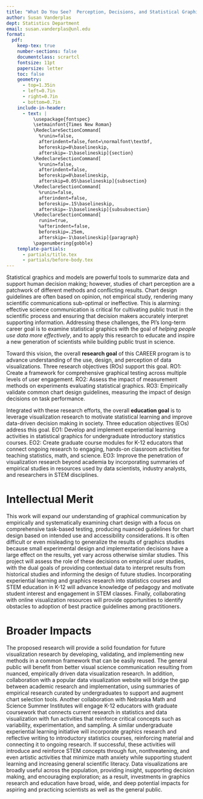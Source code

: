 ```yaml
---
title: "What Do You See?  Perception, Decisions, and Statistical Graphics"
author: Susan Vanderplas
dept: Statistics Department
email: susan.vanderplas@unl.edu
format: 
  pdf:
    keep-tex: true
    number-sections: false
    documentclass: scrartcl
    fontsize: 11pt
    papersize: letter
    toc: false
    geometry:
      - top=1.35in
      - left=0.7in
      - right=0.7in
      - bottom=0.7in
    include-in-header:
      - text: |
          \usepackage{fontspec}
          \setmainfont{Times New Roman}
          \RedeclareSectionCommand[
            %runin=false,
            afterindent=false,font=\normalfont\textbf,
            beforeskip=0\baselineskip,
            afterskip=-1\baselineskip]{section}
          \RedeclareSectionCommand[
            %runin=false,
            afterindent=false,
            beforeskip=0\baselineskip,
            afterskip=0.05\baselineskip]{subsection}
          \RedeclareSectionCommand[
            %runin=false,
            afterindent=false,
            beforeskip=.15\baselineskip,
            afterskip=-1\baselineskip]{subsubsection}
          \RedeclareSectionCommand[
            runin=true,
            %afterindent=false,
            beforeskip=.25em,
            afterskip=-1\baselineskip]{paragraph}
          \pagenumbering{gobble}
    template-partials:
      - partials/title.tex
      - partials/before-body.tex
---
```


<!-- What is the need or opportunity your work will address? What current approaches/methods are used, and how are these current approaches limited/insufficient?  -->
<!-- In the context of the need for your work described above, what is your long-term career goal in terms of both research and education?  -->

Statistical graphics and models are powerful tools to summarize data and support human decision making; however, studies of chart perception are a patchwork of different methods and conflicting results.
Chart design guidelines are often based on opinion, not empirical study, rendering many scientific communications sub-optimal or ineffective.
This is alarming: effective science communication is critical for cultivating public trust in the scientific process and ensuring that decision makers accurately interpret supporting information. 
Addressing these challenges, the PI's long-term career goal is to examine statistical graphics with the goal of *helping people use data more effectively*, and to apply this research to educate and inspire a new generation of scientists while building public trust in science. 

<!-- Toward that long-term goal, what is the overall research goal of the five-year CAREER program? What are the research objectives that will be completed in pursuit of this goal?  -->

Toward this vision, the overall **research goal** of this CAREER program is to advance understanding of the use, design, and perception of data visualizations. Three research objectives (ROs) support this goal.
RO1: Create a framework for comprehensive graphical testing across multiple levels of user engagement.
RO2: Assess the impact of measurement methods on experiments evaluating statistical graphics.
RO3: Empirically validate common chart design guidelines, measuring the impact of design decisions on task performance.

<!-- What is the overall education goal of the five-year CAREER program? What are the education objectives that will be completed in pursuit of this goal?  -->
Integrated with these research efforts, the overall **education goal** is to leverage visualization research to motivate statistical learning and improve data-driven decision making in society. Three education objectives (EOs) address this goal.
EO1: Develop and implement experiential learning activities in statistical graphics for undergraduate introductory statistics courses.
EO2: Create graduate course modules for K-12 educators that connect ongoing research to engaging, hands-on classroom activities for teaching statistics, math, and science.
EO3: Improve the penetration of visualization research beyond academia by incorporating summaries of empirical studies in resources used by data scientists, industry analysts, and researchers in STEM disciplines.


# Intellectual Merit

<!-- Describe the potential of the proposed activity to advance knowledge. What is novel in the proposed approach? What knowledge will be advanced, and how will this new knowledge inform future work in your field and other fields? -->

This work will expand our understanding of graphical communication by empirically and systematically examining chart design with a focus on comprehensive task-based testing, producing nuanced guidelines for chart design based on intended use and accessibility considerations. 
It is often difficult or even misleading to generalize the results of graphics studies because small experimental design and implementation decisions have a large effect on the results, yet vary across otherwise similar studies. 
This project will assess the role of these decisions on empirical user studies, with the dual goals of providing contextual data to interpret results from historical studies and informing the design of future studies. 
Incorporating experiential learning and graphics research into statistics courses and STEM education in K-12 will advance knowledge of pedagogy and motivate student interest and engagement in STEM classes. 
Finally, collaborating with online visualization resources will provide opportunities to identify obstacles to adoption of best practice guidelines among practitioners.


# Broader Impacts

<!-- Describe the potential of the proposed activity to benefit society and contribute to the achievement of specific, desired societal outcomes. How might results of this work ultimately inform applications that benefit society?  -->
The proposed research will provide a solid foundation for future visualization research by developing, validating, and implementing new methods in a common framework that can be easily reused.
The general public will benefit from better visual science communication resulting from nuanced, empirically driven data visualization research. 
In addition, collaboration with a popular data visualization website will bridge the gap between academic research and implementation, using summaries of empirical research curated by undergraduates to support and augment chart selection tools. 
Another collaboration with Nebraska Math and Science Summer Institutes will engage K-12 educators with graduate coursework that connects current research in statistics and data visualization with fun activities that reinforce critical concepts such as variability, experimentation, and sampling. 
A similar undergraduate experiential learning initiative will incorporate graphics research and reflective writing to introductory statistics courses, reinforcing material and connecting it to ongoing research.
If successful, these activities will introduce and reinforce STEM concepts through fun, nonthreatening, and even artistic activities that minimize math anxiety while supporting student learning and increasing general scientific literacy.
Data visualizations are broadly useful across the population, providing insight, supporting decision making, and encouraging exploration; as a result, investments in graphics research and education have broad, wide, and deep potential impacts for aspiring and practicing scientists as well as the general public.
